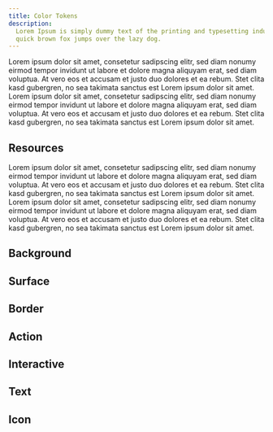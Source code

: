 ```yaml
---
title: Color Tokens
description:
  Lorem Ipsum is simply dummy text of the printing and typesetting industry. The
  quick brown fox jumps over the lazy dog.
---
```


Lorem ipsum dolor sit amet, consetetur sadipscing elitr, sed diam nonumy eirmod
tempor invidunt ut labore et dolore magna aliquyam erat, sed diam voluptua. At
vero eos et accusam et justo duo dolores et ea rebum. Stet clita kasd gubergren,
no sea takimata sanctus est Lorem ipsum dolor sit amet. Lorem ipsum dolor sit
amet, consetetur sadipscing elitr, sed diam nonumy eirmod tempor invidunt ut
labore et dolore magna aliquyam erat, sed diam voluptua. At vero eos et accusam
et justo duo dolores et ea rebum. Stet clita kasd gubergren, no sea takimata
sanctus est Lorem ipsum dolor sit amet.

## Resources

Lorem ipsum dolor sit amet, consetetur sadipscing elitr, sed diam nonumy eirmod
tempor invidunt ut labore et dolore magna aliquyam erat, sed diam voluptua. At
vero eos et accusam et justo duo dolores et ea rebum. Stet clita kasd gubergren,
no sea takimata sanctus est Lorem ipsum dolor sit amet. Lorem ipsum dolor sit
amet, consetetur sadipscing elitr, sed diam nonumy eirmod tempor invidunt ut
labore et dolore magna aliquyam erat, sed diam voluptua. At vero eos et accusam
et justo duo dolores et ea rebum. Stet clita kasd gubergren, no sea takimata
sanctus est Lorem ipsum dolor sit amet.

## Background

<ColorTokens colorCategory="background" />

## Surface

<ColorTokens colorCategory="surface" />

## Border

<ColorTokens colorCategory="border" />

## Action

<ColorTokens colorCategory="action" />

## Interactive

<ColorTokens colorCategory="interactive" />

## Text

<ColorTokens colorCategory="text" />

## Icon

<ColorTokens colorCategory="icon" />
